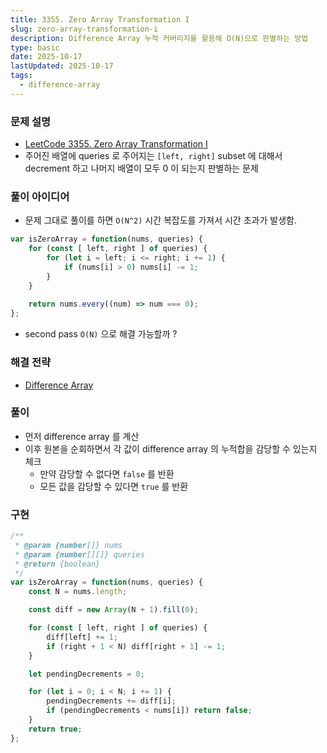 ```yaml
---
title: 3355. Zero Array Transformation I
slug: zero-array-transformation-i
description: Difference Array 누적 커버리지를 활용해 O(N)으로 판별하는 방법
type: basic
date: 2025-10-17
lastUpdated: 2025-10-17
tags:
  - difference-array
---
```



### 문제 설명

* [LeetCode 3355. Zero Array Transformation I](https://leetcode.com/problems/zero-array-transformation-i/)
* 주어진 배열에 queries 로 주어지는 `[left, right]` subset 에 대해서 decrement 하고 나머지 배열이 모두 0 이 되는지 판별하는 문제

### 풀이 아이디어

* 문제 그대로 풀이를 하면 `O(N^2)` 시간 복잡도를 가져서 시간 초과가 발생함.

```typescript
var isZeroArray = function(nums, queries) {
    for (const [ left, right ] of queries) {
        for (let i = left; i <= right; i += 1) {
            if (nums[i] > 0) nums[i] -= 1;
        }
    }
 
    return nums.every((num) => num === 0);
};
```

* second pass `O(N)` 으로 해결 가능할까 ?

### 해결 전략

* [Difference Array](../../frame/difference-array/) 

### 풀이

* 먼저 difference array 를 계산
* 이후 원본을 순회하면서 각 값이 difference array 의 누적합을 감당할 수 있는지 체크
    * 만약 감당할 수 없다면 `false` 를 반환
    * 모든 값을 감당할 수 있다면 `true` 를 반환

### 구현 

```typescript
/**
 * @param {number[]} nums
 * @param {number[][]} queries
 * @return {boolean}
 */
var isZeroArray = function(nums, queries) {
    const N = nums.length;

    const diff = new Array(N + 1).fill(0);

    for (const [ left, right ] of queries) {
        diff[left] += 1;
        if (right + 1 < N) diff[right + 1] -= 1;
    }

    let pendingDecrements = 0;

    for (let i = 0; i < N; i += 1) {
        pendingDecrements += diff[i];
        if (pendingDecrements < nums[i]) return false;
    }
    return true;
};
```
